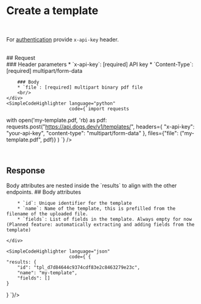 
# Create a template

<Endpoint method="POST" path="/template"/>
<br/>

For [authentication](/api-reference/authentication)  provide `x-api-key` header.

<br/>
## Request
<Grid>
    <div>
        ### Header parameters
        * `x-api-key`: [required] API key
        * `Content-Type`: [required] multipart/form-data
        <br/>

        ### Body
        * `file`: [required] multipart binary pdf file
        <br/>
    </div>
    <SimpleCodeHighlighter language="python"
                           code={`import requests
with open('my-template.pdf, 'rb) as pdf:
    requests.post("https://api.doqs.dev/v1/templates/",
        headers={
            "x-api-key": "your-api-key",
            "content-type": "multipart/form-data"
        },
        files={"file": ("my-template.pdf", pdf)}
    )
`}
    />
</Grid>


<br/>

## Response

<Grid>
    <div>
        Body attributes are nested inside the `results` to align with the other endpoints.
        ## Body attributes

        * `id`: Unique identifier for the template
        * `name`: Name of the template, this is prefilled from the filename of the uploaded file.
        * `fields`: List of fields in the template. Always empty for now (Planned feature: automatically extracting and adding fields from the template)

    </div>

    <SimpleCodeHighlighter language="json"
                           code={`{
    "results: {
        "id": "tpl_d7d84644c9374cdf83e2c8463279e23c",
        "name": "my-template",
        "fields": []
    }
}
`}/>
</Grid>
